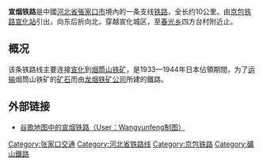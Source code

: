 '''宣烟铁路'''是中國[[河北省|河北省]][[張家口市|張家口市]]境內的一条支线[[铁路|铁路]]，全长约10公里。由[[京包铁路|京包铁路]][[宣化站|宣化站]]引出，向东后折向北，穿越宣化城区，至[[春光乡|春光乡]]四方台村附近止。

==概况==
该条铁路线主要连接[[宣化区|宣化]]到[[烟筒山铁矿|烟筒山铁矿]]，是1933—1944年日本佔領期間，为了[[运输|运输]]烟筒山铁矿的[[矿石|矿石]]而由[[龙烟铁矿公司|龙烟铁矿公司]]所建的鐵路。

==外部链接==
*[http://ditu.google.com/maps/ms?ie=UTF8&hl=zh-CN&msa=0&brcurrent=h3,0x31508e64e5c642c1:0x951daa7c349f366f%3Bh5,0&msid=107455913673495037855.00047da8c4a93bc34f1bf&ll=40.628936,115.058098&spn=0.07439,0.181789&t=h&z=13 谷歌地图中的宣烟铁路（User：Wangyunfeng制图）]

{{中国铁路}}
{{中國鐵路小作品}}

[[Category:张家口交通|Category:张家口交通]]
[[Category:河北省铁路线|Category:河北省铁路线]]
[[Category:京包铁路|Category:京包铁路]]
[[Category:礦山鐵路|Category:礦山鐵路]]